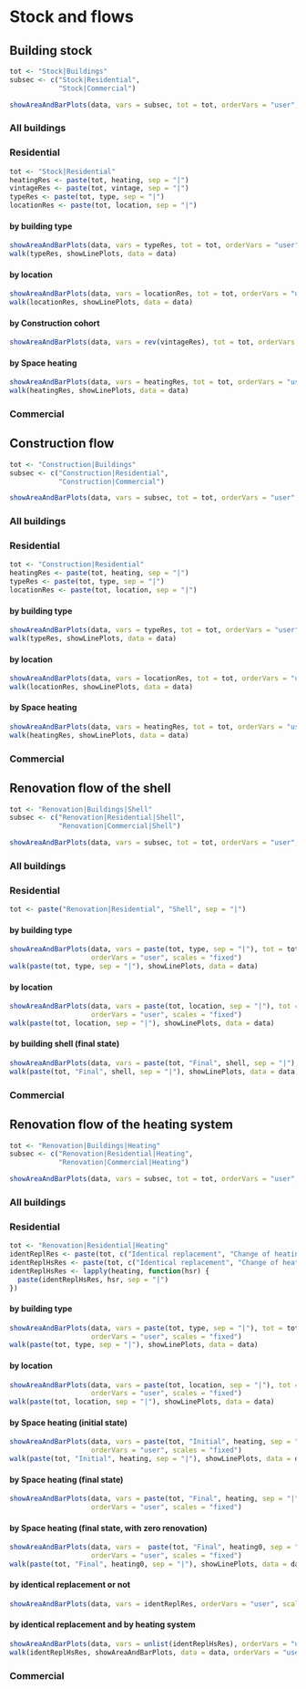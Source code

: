 # Stock and flows

## Building stock

```r
tot <- "Stock|Buildings"
subsec <- c("Stock|Residential",
            "Stock|Commercial")
```

```r
showAreaAndBarPlots(data, vars = subsec, tot = tot, orderVars = "user", scales = "fixed")
```

### All buildings

### Residential
```r
tot <- "Stock|Residential"
heatingRes <- paste(tot, heating, sep = "|")
vintageRes <- paste(tot, vintage, sep = "|")
typeRes <- paste(tot, type, sep = "|")
locationRes <- paste(tot, location, sep = "|")
```

#### by building type
```r
showAreaAndBarPlots(data, vars = typeRes, tot = tot, orderVars = "user", scales = "fixed")
walk(typeRes, showLinePlots, data = data)
```

#### by location
```r
showAreaAndBarPlots(data, vars = locationRes, tot = tot, orderVars = "user", scales = "fixed")
walk(locationRes, showLinePlots, data = data)
```

#### by Construction cohort
```r
showAreaAndBarPlots(data, vars = rev(vintageRes), tot = tot, orderVars = "user", scales = "fixed")
```

#### by Space heating
```r
showAreaAndBarPlots(data, vars = heatingRes, tot = tot, orderVars = "user", scales = "fixed")
walk(heatingRes, showLinePlots, data = data)
```

### Commercial

## Construction flow

```r
tot <- "Construction|Buildings"
subsec <- c("Construction|Residential",
            "Construction|Commercial")
```

```r
showAreaAndBarPlots(data, vars = subsec, tot = tot, orderVars = "user", scales = "fixed")
```

### All buildings

### Residential
```r
tot <- "Construction|Residential"
heatingRes <- paste(tot, heating, sep = "|")
typeRes <- paste(tot, type, sep = "|")
locationRes <- paste(tot, location, sep = "|")
```

#### by building type
```r
showAreaAndBarPlots(data, vars = typeRes, tot = tot, orderVars = "user", scales = "fixed")
walk(typeRes, showLinePlots, data = data)
```

#### by location
```r
showAreaAndBarPlots(data, vars = locationRes, tot = tot, orderVars = "user", scales = "fixed")
walk(locationRes, showLinePlots, data = data)
```

#### by Space heating
```r
showAreaAndBarPlots(data, vars = heatingRes, tot = tot, orderVars = "user", scales = "fixed")
walk(heatingRes, showLinePlots, data = data)
```

### Commercial

## Renovation flow of the shell

```r
tot <- "Renovation|Buildings|Shell"
subsec <- c("Renovation|Residential|Shell",
            "Renovation|Commercial|Shell")
```

```r
showAreaAndBarPlots(data, vars = subsec, tot = tot, orderVars = "user", scales = "fixed")
```

### All buildings

### Residential
```r
tot <- paste("Renovation|Residential", "Shell", sep = "|")
```

#### by building type
```r
showAreaAndBarPlots(data, vars = paste(tot, type, sep = "|"), tot = tot,
                    orderVars = "user", scales = "fixed")
walk(paste(tot, type, sep = "|"), showLinePlots, data = data)
```

#### by location
```r
showAreaAndBarPlots(data, vars = paste(tot, location, sep = "|"), tot = tot,
                    orderVars = "user", scales = "fixed")
walk(paste(tot, location, sep = "|"), showLinePlots, data = data)
```

#### by building shell (final state)
```r
showAreaAndBarPlots(data, vars = paste(tot, "Final", shell, sep = "|"), orderVars = "user", scales = "fixed")
walk(paste(tot, "Final", shell, sep = "|"), showLinePlots, data = data)
```


### Commercial

## Renovation flow of the heating system

```r
tot <- "Renovation|Buildings|Heating"
subsec <- c("Renovation|Residential|Heating",
            "Renovation|Commercial|Heating")
```

```r
showAreaAndBarPlots(data, vars = subsec, tot = tot, orderVars = "user", scales = "fixed")
```

### All buildings

### Residential
```r
tot <- "Renovation|Residential|Heating"
identReplRes <- paste(tot, c("Identical replacement", "Change of heating system"), sep = "|")
identReplHsRes <- paste(tot, c("Identical replacement", "Change of heating system|Final"), sep = "|")
identReplHsRes <- lapply(heating, function(hsr) {
  paste(identReplHsRes, hsr, sep = "|")
})
```

#### by building type
```r
showAreaAndBarPlots(data, vars = paste(tot, type, sep = "|"), tot = tot,
                    orderVars = "user", scales = "fixed")
walk(paste(tot, type, sep = "|"), showLinePlots, data = data)
```

#### by location
```r
showAreaAndBarPlots(data, vars = paste(tot, location, sep = "|"), tot = tot,
                    orderVars = "user", scales = "fixed")
walk(paste(tot, location, sep = "|"), showLinePlots, data = data)
```

#### by Space heating (initial state)
```r
showAreaAndBarPlots(data, vars = paste(tot, "Initial", heating, sep = "|"),
                    orderVars = "user", scales = "fixed")
walk(paste(tot, "Initial", heating, sep = "|"), showLinePlots, data = data)
```

#### by Space heating (final state)
```r
showAreaAndBarPlots(data, vars = paste(tot, "Final", heating, sep = "|"),
                    orderVars = "user", scales = "fixed")
```

#### by Space heating (final state, with zero renovation)
```r
showAreaAndBarPlots(data, vars =  paste(tot, "Final", heating0, sep = "|"),
                    orderVars = "user", scales = "fixed")
walk(paste(tot, "Final", heating0, sep = "|"), showLinePlots, data = data)
```

#### by identical replacement or not
```r
showAreaAndBarPlots(data, vars = identReplRes, orderVars = "user", scales = "fixed")
```

#### by identical replacement and by heating system
```r
showAreaAndBarPlots(data, vars = unlist(identReplHsRes), orderVars = "user", scales = "fixed")
walk(identReplHsRes, showAreaAndBarPlots, data = data, orderVars = "user", scales = "fixed")
```

### Commercial
